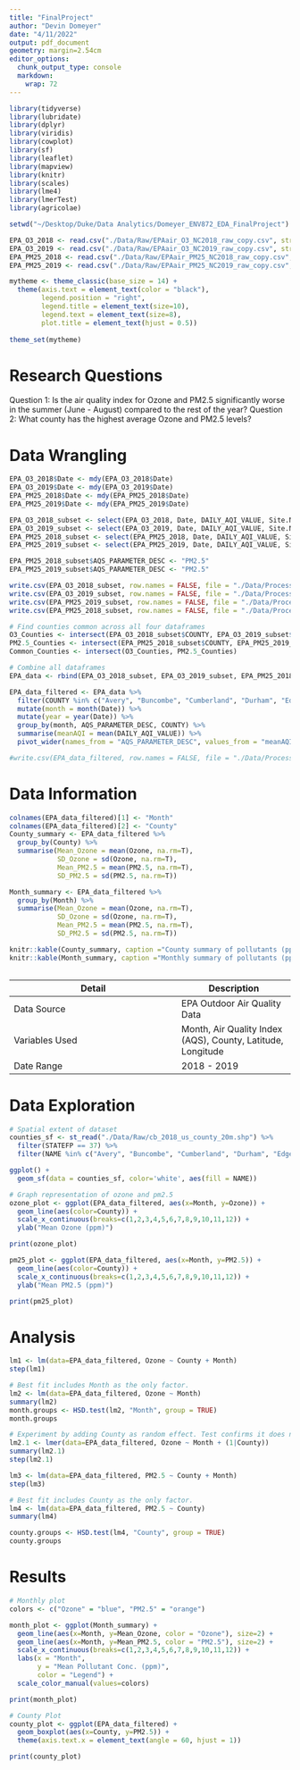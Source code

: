 ```yaml
---
title: "FinalProject"
author: "Devin Domeyer"
date: "4/11/2022"
output: pdf_document
geometry: margin=2.54cm
editor_options: 
  chunk_output_type: console
  markdown: 
    wrap: 72
---
```


```r
library(tidyverse)
library(lubridate)
library(dplyr)
library(viridis)
library(cowplot)
library(sf)
library(leaflet)
library(mapview)
library(knitr)
library(scales)
library(lme4)
library(lmerTest)
library(agricolae)

setwd("~/Desktop/Duke/Data Analytics/Domeyer_ENV872_EDA_FinalProject")

EPA_O3_2018 <- read.csv("./Data/Raw/EPAair_O3_NC2018_raw_copy.csv", stringsAsFactors = TRUE)
EPA_O3_2019 <- read.csv("./Data/Raw/EPAair_O3_NC2019_raw_copy.csv", stringsAsFactors = TRUE)
EPA_PM25_2018 <- read.csv("./Data/Raw/EPAair_PM25_NC2018_raw_copy.csv", stringsAsFactors = TRUE)
EPA_PM25_2019 <- read.csv("./Data/Raw/EPAair_PM25_NC2019_raw_copy.csv", stringsAsFactors = TRUE)

mytheme <- theme_classic(base_size = 14) +
  theme(axis.text = element_text(color = "black"), 
        legend.position = "right",
        legend.title = element_text(size=10),
        legend.text = element_text(size=8),
        plot.title = element_text(hjust = 0.5))
        
theme_set(mytheme)
```

# Research Questions

Question 1: Is the air quality index for Ozone and PM2.5 significantly worse in the summer (June - August) compared to the rest of the year?
Question 2: What county has the highest average Ozone and PM2.5 levels?

# Data Wrangling

```r
EPA_O3_2018$Date <- mdy(EPA_O3_2018$Date)
EPA_O3_2019$Date <- mdy(EPA_O3_2019$Date)
EPA_PM25_2018$Date <- mdy(EPA_PM25_2018$Date)
EPA_PM25_2019$Date <- mdy(EPA_PM25_2019$Date)

EPA_O3_2018_subset <- select(EPA_O3_2018, Date, DAILY_AQI_VALUE, Site.Name, AQS_PARAMETER_DESC, SITE_LATITUDE, COUNTY:SITE_LONGITUDE)
EPA_O3_2019_subset <- select(EPA_O3_2019, Date, DAILY_AQI_VALUE, Site.Name, AQS_PARAMETER_DESC, SITE_LATITUDE, COUNTY:SITE_LONGITUDE)
EPA_PM25_2018_subset <- select(EPA_PM25_2018, Date, DAILY_AQI_VALUE, Site.Name, AQS_PARAMETER_DESC, SITE_LATITUDE, COUNTY, SITE_LONGITUDE)
EPA_PM25_2019_subset <- select(EPA_PM25_2019, Date, DAILY_AQI_VALUE, Site.Name, AQS_PARAMETER_DESC, SITE_LATITUDE, COUNTY, SITE_LONGITUDE)

EPA_PM25_2018_subset$AQS_PARAMETER_DESC <- "PM2.5"
EPA_PM25_2019_subset$AQS_PARAMETER_DESC <- "PM2.5"

write.csv(EPA_O3_2018_subset, row.names = FALSE, file = "./Data/Processed/EPAair_O3_2018_Processed.csv")
write.csv(EPA_O3_2019_subset, row.names = FALSE, file = "./Data/Processed/EPAair_O3_2019_Processed.csv")
write.csv(EPA_PM25_2019_subset, row.names = FALSE, file = "./Data/Processed/EPAair_PM25_2019_Processed.csv")
write.csv(EPA_PM25_2018_subset, row.names = FALSE, file = "./Data/Processed/EPAair_PM25_2018_Processed.csv")
```

```r
# Find counties common across all four dataframes
O3_Counties <- intersect(EPA_O3_2018_subset$COUNTY, EPA_O3_2019_subset$COUNTY)
PM2.5_Counties <- intersect(EPA_PM25_2018_subset$COUNTY, EPA_PM25_2019_subset$COUNTY)
Common_Counties <- intersect(O3_Counties, PM2.5_Counties)

# Combine all dataframes
EPA_data <- rbind(EPA_O3_2018_subset, EPA_O3_2019_subset, EPA_PM25_2018_subset, EPA_PM25_2019_subset)

EPA_data_filtered <- EPA_data %>%
  filter(COUNTY %in% c("Avery", "Buncombe", "Cumberland", "Durham", "Edgecombe", "Forsyth", "Guilford", "Haywood", "Johnston", "Mecklenburg", "Montgomery", "New Hanover", "Pitt", "Swain", "Wake")) %>%
  mutate(month = month(Date)) %>%
  mutate(year = year(Date)) %>%
  group_by(month, AQS_PARAMETER_DESC, COUNTY) %>%
  summarise(meanAQI = mean(DAILY_AQI_VALUE)) %>%
  pivot_wider(names_from = "AQS_PARAMETER_DESC", values_from = "meanAQI")

#write.csv(EPA_data_filtered, row.names = FALSE, file = "./Data/Processed/EPAair_PM25_O3_filtered.csv")
```
# Data Information

```r
colnames(EPA_data_filtered)[1] <- "Month"
colnames(EPA_data_filtered)[2] <- "County"
County_summary <- EPA_data_filtered %>%
  group_by(County) %>%
  summarise(Mean_Ozone = mean(Ozone, na.rm=T),
            SD_Ozone = sd(Ozone, na.rm=T),
            Mean_PM2.5 = mean(PM2.5, na.rm=T),
            SD_PM2.5 = sd(PM2.5, na.rm=T))

Month_summary <- EPA_data_filtered %>%
  group_by(Month) %>%
  summarise(Mean_Ozone = mean(Ozone, na.rm=T),
            SD_Ozone = sd(Ozone, na.rm=T),
            Mean_PM2.5 = mean(PM2.5, na.rm=T),
            SD_PM2.5 = sd(PM2.5, na.rm=T))

knitr::kable(County_summary, caption ="County summary of pollutants (ppm) in North Carolina, 2018 - 2019")
knitr::kable(Month_summary, caption ="Monthly summary of pollutants (ppm) in North Carolina, 2018 - 2019")
            
```

Detail                    | Description
------------------------- | -----------------                   
Data Source               | EPA Outdoor Air Quality Data
Variables Used            | Month, Air Quality Index (AQS), County, Latitude, Longitude
Date Range                | 2018 - 2019

# Data Exploration

```r
# Spatial extent of dataset
counties_sf <- st_read("./Data/Raw/cb_2018_us_county_20m.shp") %>% 
  filter(STATEFP == 37) %>%
  filter(NAME %in% c("Avery", "Buncombe", "Cumberland", "Durham", "Edgecombe", "Forsyth", "Guilford", "Haywood", "Johnston", "Mecklenburg", "Montgomery", "New Hanover", "Pitt", "Swain", "Wake"))

ggplot() +
  geom_sf(data = counties_sf, color='white', aes(fill = NAME))

# Graph representation of ozone and pm2.5
ozone_plot <- ggplot(EPA_data_filtered, aes(x=Month, y=Ozone)) +
  geom_line(aes(color=County)) +
  scale_x_continuous(breaks=c(1,2,3,4,5,6,7,8,9,10,11,12)) + 
  ylab("Mean Ozone (ppm)")

print(ozone_plot)

pm25_plot <- ggplot(EPA_data_filtered, aes(x=Month, y=PM2.5)) +
  geom_line(aes(color=County)) +
  scale_x_continuous(breaks=c(1,2,3,4,5,6,7,8,9,10,11,12)) + 
  ylab("Mean PM2.5 (ppm)")

print(pm25_plot)

```

# Analysis
```r
lm1 <- lm(data=EPA_data_filtered, Ozone ~ County + Month)
step(lm1)

# Best fit includes Month as the only factor.
lm2 <- lm(data=EPA_data_filtered, Ozone ~ Month)
summary(lm2)
month.groups <- HSD.test(lm2, "Month", group = TRUE)
month.groups

# Experiment by adding County as random effect. Test confirms it does not improve the model.
lm2.1 <- lmer(data=EPA_data_filtered, Ozone ~ Month + (1|County))
summary(lm2.1)
step(lm2.1)

lm3 <- lm(data=EPA_data_filtered, PM2.5 ~ County + Month)
step(lm3)

# Best fit includes County as the only factor. 
lm4 <- lm(data=EPA_data_filtered, PM2.5 ~ County)
summary(lm4)

county.groups <- HSD.test(lm4, "County", group = TRUE)
county.groups

```

# Results

```r
# Monthly plot
colors <- c("Ozone" = "blue", "PM2.5" = "orange")

month_plot <- ggplot(Month_summary) +
  geom_line(aes(x=Month, y=Mean_Ozone, color = "Ozone"), size=2) +
  geom_line(aes(x=Month, y=Mean_PM2.5, color = "PM2.5"), size=2) +
  scale_x_continuous(breaks=c(1,2,3,4,5,6,7,8,9,10,11,12)) + 
  labs(x = "Month",
       y = "Mean Pollutant Conc. (ppm)",
       color = "Legend") +
  scale_color_manual(values=colors)

print(month_plot)

# County Plot
county_plot <- ggplot(EPA_data_filtered) +
  geom_boxplot(aes(x=County, y=PM2.5)) +
  theme(axis.text.x = element_text(angle = 60, hjust = 1))

print(county_plot)

```
